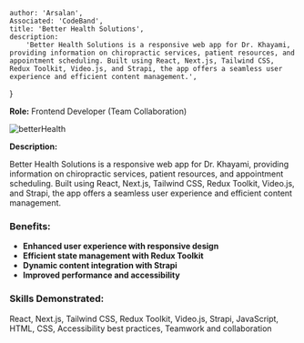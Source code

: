 
    author: 'Arsalan',
    Associated: 'CodeBand',
    title: 'Better Health Solutions',
    description:
        'Better Health Solutions is a responsive web app for Dr. Khayami, providing information on chiropractic services, patient resources, and appointment scheduling. Built using React, Next.js, Tailwind CSS, Redux Toolkit, Video.js, and Strapi, the app offers a seamless user experience and efficient content management.',
}



**Role:** Frontend Developer (Team Collaboration)  

<Image src={betterHealth} alt="betterHealth" />

**Description:**

Better Health Solutions is a responsive web app for Dr. Khayami, providing information on chiropractic services, patient resources, and appointment scheduling. Built using React, Next.js, Tailwind CSS, Redux Toolkit, Video.js, and Strapi, the app offers a seamless user experience and efficient content management.

### Benefits:
- **Enhanced user experience with responsive design**
- **Efficient state management with Redux Toolkit**
- **Dynamic content integration with Strapi**
- **Improved performance and accessibility**

### Skills Demonstrated:
React, Next.js, Tailwind CSS, Redux Toolkit, Video.js, Strapi, JavaScript, HTML, CSS, Accessibility best practices, Teamwork and collaboration
